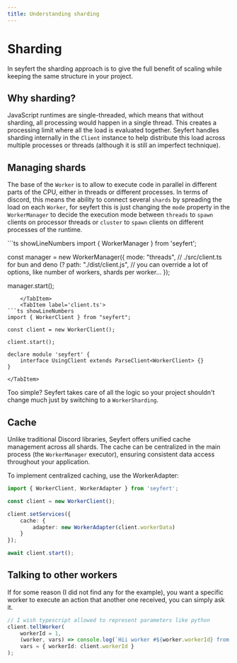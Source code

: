 ```yaml
---
title: Understanding sharding
---
```


# Sharding

In seyfert the sharding approach is to give the full benefit of scaling while keeping the same structure in your project.

## Why sharding?

JavaScript runtimes are single-threaded, which means that without sharding, all processing would happen in a single thread. This creates a processing limit where all the load is evaluated together. Seyfert handles sharding internally in the `Client` instance to help distribute this load across multiple processes or threads (although it is still an imperfect technique).

## Managing shards

The base of the `Worker` is to allow to execute code in parallel in different parts of the CPU, either in threads or different processes. In terms of discord, this means the ability to connect several `shards` by spreading the load on each `Worker`, for seyfert this is just changing the `mode` property in the `WorkerManager` to decide the execution mode between `threads` to `spawn` clients on processor threads or `cluster` to `spawn` clients on different processes of the runtime.

<Tabs>
	<TabItem label='manager.ts'>
```ts showLineNumbers
import { WorkerManager } from 'seyfert';

const manager = new WorkerManager({
	mode: "threads",
	// ./src/client.ts for bun and deno (?
	path: "./dist/client.js",
	// you can override a lot of options, like number of workers, shards per worker...
});

manager.start();
```
	</TabItem>
	<TabItem label='client.ts'>
```ts showLineNumbers
import { WorkerClient } from "seyfert";

const client = new WorkerClient();

client.start();

declare module 'seyfert' {
	interface UsingClient extends ParseClient<WorkerClient> {}
}
```
	</TabItem>
</Tabs>

Too simple? Seyfert takes care of all the logic so your project shouldn't change much just by switching to a `WorkerSharding`.

## Cache
Unlike traditional Discord libraries, Seyfert offers unified cache management across all shards. The cache can be centralized in the main process (the `WorkerManager` executor), ensuring consistent data access throughout your application. 

To implement centralized caching, use the WorkerAdapter:

```ts
import { WorkerClient, WorkerAdapter } from 'seyfert';

const client = new WorkerClient();

client.setServices({
	cache: {
		adapter: new WorkerAdapter(client.workerData)
	}
});

await client.start();
```

## Talking to other workers
If for some reason (I did not find any for the example), you want a specific worker to execute an action that another one received, you can simply ask it.

```ts
// I wish typescript allowed to represent parameters like python
client.tellWorker(
	workerId = 1,
	(worker, vars) => console.log(`Hii worker #${worker.workerId} from ${vars.workerId}`),
	vars = { workerId: client.workerId }
);
```